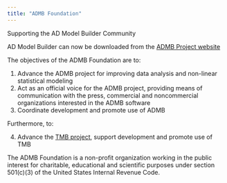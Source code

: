 ```yaml
---
title: "ADMB Foundation"
---
```


Supporting the AD Model Builder Community

AD Model Builder can now be downloaded from the [ADMB Project website](https://www.admb-project.org/)

The objectives of the ADMB Foundation are to:

1. Advance the ADMB project for improving data analysis and non-linear statistical modeling
2. Act as an official voice for the ADMB project, providing means of communication with the press, commercial and noncommercial organizations interested in the ADMB software
3. Coordinate development and promote use of ADMB

Furthermore, to:

4. Advance the [TMB project](https://github.com/kaskr/adcomp/wiki), support development and promote use of TMB

The ADMB Foundation is a non-profit organization working in the public interest for charitable, educational and scientific purposes under section 501(c)(3) of the United States Internal Revenue Code.
